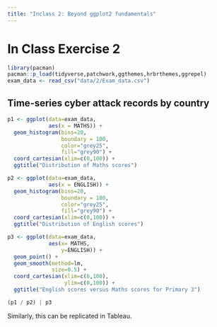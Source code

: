 ```yaml
---
title: "Inclass 2: Beyond ggplot2 fundamentals"
---
```


# In Class Exercise 2

```r
library(pacman)
pacman::p_load(tidyverse,patchwork,ggthemes,hrbrthemes,ggrepel)
exam_data <- read_csv("data/2/Exam_data.csv")
```

## Time-series cyber attack records by country

```r
p1 <- ggplot(data=exam_data, 
             aes(x = MATHS)) +
  geom_histogram(bins=20, 
                 boundary = 100,
                 color="grey25", 
                 fill="grey90") + 
  coord_cartesian(xlim=c(0,100)) +
  ggtitle("Distribution of Maths scores")

p2 <- ggplot(data=exam_data, 
             aes(x = ENGLISH)) +
  geom_histogram(bins=20, 
                 boundary = 100,
                 color="grey25", 
                 fill="grey90") +
  coord_cartesian(xlim=c(0,100)) +
  ggtitle("Distribution of English scores")

p3 <- ggplot(data=exam_data, 
             aes(x= MATHS, 
                 y=ENGLISH)) +
  geom_point() +
  geom_smooth(method=lm, 
              size=0.5) +  
  coord_cartesian(xlim=c(0,100),
                  ylim=c(0,100)) +
  ggtitle("English scores versus Maths scores for Primary 3")

```

```r
(p1 / p2) | p3
```

Similarly, this can be replicated in Tableau.


